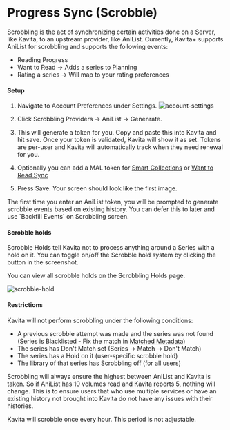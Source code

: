 
# Progress Sync (Scrobble)
Scrobbling is the act of synchronizing certain activities done on a Server, like Kavita, to an upstream provider, like AniList. Currently, Kavita+ supports AniList for scrobbling and supports the following events:
- Reading Progress
- Want to Read -> Adds a series to Planning
- Rating a series -> Will map to your rating preferences

#### Setup

1. Navigate to Account Preferences under Settings.
![account-settings](../../public/kavita+/account-settings.png "account-settings")

2. Click Scrobbling Providers -> AniList -> Genenrate. 
3. This will generate a token for you. Copy and paste this into Kavita and hit save. Once your token is validated, Kavita will show it as set. Tokens are per-user and Kavita will automatically track when they need renewal for you.
4. Optionally you can add a MAL token for [Smart Collections](./smart-collections) or [Want to Read Sync](.smart-collections)
5. Press Save. Your screen should look like the first image.

<Callout type="info">
	The first time you enter an AniList token, you will be prompted to generate scrobble events based on existing history. You can defer this to later and use `Backfill Events` on Scrobbling screen.
</Callout>

#### Scrobble holds
Scrobble Holds tell Kavita not to process anything around a Series with a hold on it. You can toggle on/off the Scrobble hold system by clicking the button in the screenshot. 

You can view all scrobble holds on the Scrobbling Holds page.

![scrobble-hold](../../public/kavita+/scrobble-hold.png "scrobble-hold")

#### Restrictions
Kavita will not perform scrobbling under the following conditions:
- A previous scrobble attempt was made and the series was not found (Series is Blacklisted - Fix the match in [Matched Metadata](./manage#matched-metadata))
- The series has Don't Match set (Series -> Match -> Don't Match)
- The series has a Hold on it (user-specific scrobble hold)
- The library of that series has Scrobbling off (for all users)

Scrobbling will always ensure the highest between AniList and Kavita is taken. So if AniList has 10 volumes read and Kavita reports 5, nothing will change. This is to ensure users that who use multiple services or have an existing history not brought into Kavita do not have any issues with their histories. 

<Callout type="info">
	 Kavita will scrobble once every hour. This period is not adjustable.
</Callout>